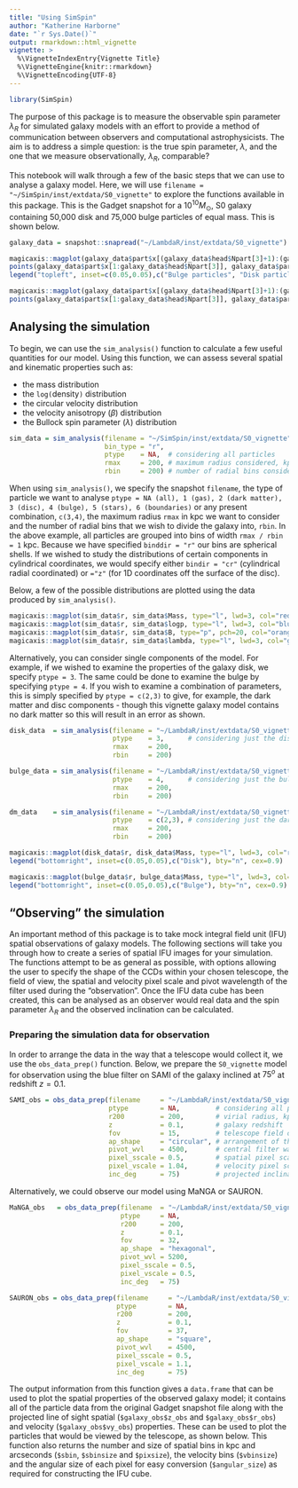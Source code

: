 ```yaml
---
title: "Using SimSpin"
author: "Katherine Harborne"
date: "`r Sys.Date()`"
output: rmarkdown::html_vignette
vignette: >
  %\VignetteIndexEntry{Vignette Title}
  %\VignetteEngine{knitr::rmarkdown}
  %\VignetteEncoding{UTF-8}
---
```


``` r
library(SimSpin)
```

The purpose of this package is to measure the observable spin parameter $\lambda_R$ for simulated galaxy models with an effort to provide a method of communication between observers and computational astrophysicists. The aim is to address a simple question: is the true spin parameter, $\lambda$, and the one that we measure observationally, $\lambda_R$, comparable? 

This notebook will walk through a few of the basic steps that we can use to analyse a galaxy model. Here, we will use `filename = "~/SimSpin/inst/extdata/S0_vignette"` to explore the functions available in this package. This is the Gadget snapshot for a $10^{10} M_{\odot}$, S0 galaxy containing 50,000 disk and 75,000 bulge particles of equal mass. This is shown below. 

``` r
galaxy_data = snapshot::snapread("~/LambdaR/inst/extdata/S0_vignette")
```

``` r
magicaxis::magplot(galaxy_data$part$x[(galaxy_data$head$Npart[3]+1):(galaxy_data$head$Npart[3]+galaxy_data$head$Npart[4])], galaxy_data$part$y[(galaxy_data$head$Npart[3]+1):(galaxy_data$head$Npart[3]+galaxy_data$head$Npart[4])], pch = '.', xlim = c(-20, 20), ylim = c(-20, 20), xlab = "x-position, kpc", ylab = "y-position, kpc", col = rgb(0, 0, 0, 0.05))
points(galaxy_data$part$x[1:galaxy_data$head$Npart[3]], galaxy_data$part$y[1:galaxy_data$head$Npart[3]], col = rgb(1, 0, 0, 0.05), pch = '.')
legend("topleft", inset=c(0.05,0.05),c("Bulge particles", "Disk particles"), col= c("black", "red"), pch= c(19, 19), bty="n", cex=0.9)

magicaxis::magplot(galaxy_data$part$x[(galaxy_data$head$Npart[3]+1):(galaxy_data$head$Npart[3]+galaxy_data$head$Npart[4])], galaxy_data$part$z[(galaxy_data$head$Npart[3]+1):(galaxy_data$head$Npart[3]+galaxy_data$head$Npart[4])], pch = '.', xlim = c(-20, 20), ylim = c(-20, 20), xlab = "x-position, kpc", ylab = "z-position, kpc", col = rgb(0, 0, 0, 0.05))
points(galaxy_data$part$x[1:galaxy_data$head$Npart[3]], galaxy_data$part$z[1:galaxy_data$head$Npart[3]], col = rgb(1, 0, 0, 0.05), pch = '.')
```

## Analysing the simulation

To begin, we can use the `sim_analysis()` function to calculate a few useful quantities for our model. Using this function, we can assess several spatial and kinematic properties such as:

* the mass distribution
* the `log(`density`)` distribution
* the circular velocity distribution
* the velocity anisotropy ($\beta$) distribution
* the Bullock spin parameter ($\lambda$) distribution

```r
sim_data = sim_analysis(filename = "~/SimSpin/inst/extdata/S0_vignette", 
                        bin_type = "r",
                        ptype    = NA,  # considering all particles
                        rmax     = 200, # maximum radius considered, kpc
                        rbin     = 200) # number of radial bins considered
```

When using `sim_analysis()`, we specify the snapshot `filename`, the type of particle we want to analyse `ptype = NA (all), 1 (gas), 2 (dark matter), 3 (disc), 4 (bulge), 5 (stars), 6 (boundaries)` or any present combination, `c(3,4)`, the maximum radius `rmax` in kpc we want to consider and the number of radial bins that we wish to divide the galaxy into, `rbin`. In the above example, all particles are grouped into bins of width `rmax / rbin = 1` kpc. Because we have specified `binddir = "r"` our bins are spherical shells. If we wished to study the distributions of certain components in cylindrical coordinates, we would specify either `bindir = "cr"` (cylindrical radial coordinated) or `="z"` (for 1D coordinates off the surface of the disc).

Below, a few of the possible distributions are plotted using the data produced by `sim_analysis()`.

``` r
magicaxis::magplot(sim_data$r, sim_data$Mass, type="l", lwd=3, col="red", xlab="r, kpc", ylab=expression("Mass, 10"^{10}*" M"['\u0298']))
magicaxis::magplot(sim_data$r, sim_data$logp, type="l", lwd=3, col="blue", xlab="r, kpc", ylab=expression("log("*paste(rho)*"),  10"^{10}*" M"['\u0298']*"kpc"^{-3}))
magicaxis::magplot(sim_data$r, sim_data$B, type="p", pch=20, col="orange", xlab="r, kpc", ylab=expression(paste(beta)), ylim=c(-4, 1))
magicaxis::magplot(sim_data$r, sim_data$lambda, type="l", lwd=3, col="green", xlab="r, kpc", ylab=expression(paste(lambda)))
```

Alternatively, you can consider single components of the model. For example, if we wished to examine the properties of the galaxy disk, we specify `ptype = 3`. The same could be done to examine the bulge by specifying `ptype = 4`. If you wish to examine a combination of parameters, this is simply specified by `ptype = c(2,3)` to give, for example, the dark matter and disc components - though this vignette galaxy model contains no dark matter so this will result in an error as shown. 

```r
disk_data  = sim_analysis(filename = "~/LambdaR/inst/extdata/S0_vignette", 
                          ptype    = 3,      # considering just the disk particles
                          rmax     = 200, 
                          rbin     = 200)

bulge_data = sim_analysis(filename = "~/LambdaR/inst/extdata/S0_vignette", 
                          ptype    = 4,      # considering just the bulge particles
                          rmax     = 200, 
                          rbin     = 200)

dm_data    = sim_analysis(filename = "~/LambdaR/inst/extdata/S0_vignette", 
                          ptype    = c(2,3), # considering just the dark matter particles
                          rmax     = 200, 
                          rbin     = 200)
```
``` r
magicaxis::magplot(disk_data$r, disk_data$Mass, type="l", lwd=3, col="red", xlab="r, kpc", ylab=expression("Mass, 10"^{10}*" M"['\u0298']), ylim=c(0,0.65))
legend("bottomright", inset=c(0.05,0.05),c("Disk"), bty="n", cex=0.9)

magicaxis::magplot(bulge_data$r, bulge_data$Mass, type="l", lwd=3, col="blue", xlab="r, kpc", ylab=expression("Mass, 10"^{10}*" M"['\u0298']), ylim=c(0,0.65))
legend("bottomright", inset=c(0.05,0.05),c("Bulge"), bty="n", cex=0.9)
```

## "Observing" the simulation

An important method of this package is to take mock integral field unit (IFU) spatial observations of galaxy models. The following sections will take you through how to create a series of spatial IFU images for your simulation. The functions attempt to be as general as possible, with options allowing the user to specify the shape of the CCDs within your chosen telescope, the field of view, the spatial and velocity pixel scale and pivot wavelength of the filter used during the "observation". Once the IFU data cube has been created, this can be analysed as an observer would real data and the spin parameter $\lambda_R$ and the observed inclination can be calculated. 

### Preparing the simulation data for observation

In order to arrange the data in the way that a telescope would collect it, we use the `obs_data_prep()` function. Below, we prepare the `S0_vignette` model for observation using the blue filter on SAMI of the galaxy inclined at $75^o$ at redshift $z = 0.1$. 

```r
SAMI_obs = obs_data_prep(filename     = "~/LambdaR/inst/extdata/S0_vignette",
                         ptype        = NA,         # considering all particles
                         r200         = 200,        # virial radius, kpc
                         z            = 0.1,        # galaxy redshift
                         fov          = 15,         # telescope field of view, arcseconds
                         ap_shape     = "circular", # arrangement of the CCDs
                         pivot_wvl    = 4500,       # central filter wavelength, angstroms
                         pixel_sscale = 0.5,        # spatial pixel scale, arcseconds
                         pixel_vscale = 1.04,       # velocity pixel scale, angstroms 
                         inc_deg      = 75)         # projected inclination, degrees
```

Alternatively, we could observe our model using MaNGA or SAURON. 

```r
MaNGA_obs   = obs_data_prep(filename  = "~/LambdaR/inst/extdata/S0_vignette",
                            ptype     = NA,  
                            r200      = 200,
                            z         = 0.1,         
                            fov       = 32,          
                            ap_shape  = "hexagonal", 
                            pivot_wvl = 5200,
                            pixel_sscale = 0.5,
                            pixel_vscale = 0.5, 
                            inc_deg   = 75)

SAURON_obs = obs_data_prep(filename     = "~/LambdaR/inst/extdata/S0_vignette",
                           ptype        = NA,   
                           r200         = 200,
                           z            = 0.1,         
                           fov          = 37,          
                           ap_shape     = "square", 
                           pivot_wvl    = 4500, 
                           pixel_sscale = 0.5,
                           pixel_vscale = 1.1, 
                           inc_deg      = 75)       
```

The output information from this function gives a `data.frame` that can be used to plot the spatial properties of the observed galaxy model; it contains all of the particle data from the original Gadget snapshot file along with the projected line of sight spatial (`$galaxy_obs$z_obs` and `$galaxy_obs$r_obs`) and velocity (`$galaxy_obs$vy_obs`) properties. These can be used to plot the particles that would be viewed by the telescope, as shown below. This function also returns the number and size of spatial bins in kpc and arcseconds (`$sbin`, `$sbinsize` and `$pixsize`), the velocity bins (`$vbinsize`) and the angular size of each pixel for easy conversion (`$angular_size`) as required for constructing the IFU cube.

